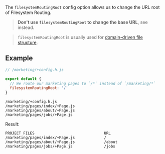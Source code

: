 
The `filesystemRoutingRoot` config option allows us to change the URL root of Filesystem Routing.

> **Don't use `filesystemRoutingRoot` to change the base URL**, see <Link href="/base-url" /> instead.

> `filesystemRoutingRoot` is usually used for [domain-driven file structure](/file-structure#domain-driven).

## Example

```js
// /marketing/+config.h.js

export default {
  // We route our marketing pages to `/*` instead of `/marketing/*`
  filesystemRoutingRoot: '/'
}
```

```
/marketing/+config.h.js
/marketing/pages/index/+Page.js
/marketing/pages/about/+Page.js
/marketing/pages/jobs/+Page.js
```

Result:

```
PROJECT FILES                               URL
/marketing/pages/index/+Page.js             /
/marketing/pages/about/+Page.js             /about
/marketing/pages/jobs/+Page.js              /jobs
```
